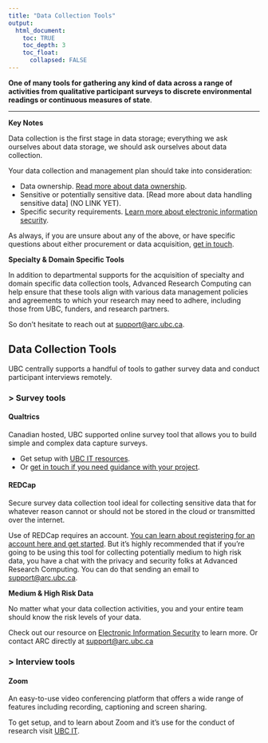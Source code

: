 ```yaml
---
title: "Data Collection Tools"
output:
  html_document:
    toc: TRUE
    toc_depth: 3
    toc_float:
      collapsed: FALSE
---
```


<div class = "definition">
**One of many tools for gathering any kind of data across a range of activities from qualitative participant surveys to discrete environmental readings or continuous measures of state**.
</div>

<hr />

<div class = "consideration">
**Key Notes**

Data collection is the first stage in data storage; everything we ask ourselves about data storage, we should ask ourselves about data collection.

Your data collection and management plan should take into consideration:

* Data ownership. [Read more about data ownership](c_authorization.html).
* Sensitive or potentially sensitive data. [Read more about data handling sensitive data] (NO LINK YET).
* Specific security requirements. [Learn more about electronic information security](p_security.html).

As always, if you are unsure about any of the above, or have specific questions about either procurement or data acquisition, [get in touch](s_talk.html). 
</div>

<div class = "note">
**Specialty & Domain Specific Tools**

In addition to departmental supports for the acquisition of specialty and domain specific data collection tools, Advanced Research Computing can help ensure that these tools align with various data management policies and agreements to which your research may need to adhere, including those from UBC, funders, and research partners.

So don't hesitate to reach out at [support@arc.ubc.ca](mailto:support@arc.ubc.ca).
</div>

## Data Collection Tools

UBC centrally supports a handful of tools to gather survey data and conduct participant interviews remotely.

### > Survey tools

#### Qualtrics

Canadian hosted, UBC supported online survey tool that allows you to build simple and complex data capture surveys.

* Get setup with [UBC IT resources](https://it.ubc.ca/services/teaching-learning-tools/survey-tool).
* Or [get in touch if you need guidance with your project](s_talk.html).

#### REDCap

Secure survey data collection tool ideal for collecting sensitive data that for whatever reason cannot or should not be stored in the cloud or transmitted over the internet.

Use of REDCap requires an account. [You can learn about registering for an account here and get started](https://arc.ubc.ca/redcap). But it's highly recommended that if you're going to be using this tool for collecting potentially medium to high risk data, you have a chat with the privacy and security folks at Advanced Research Computing. You can do that sending an email to [support@arc.ubc.ca](mailto:support@arc.ubc.ca).

<div class = "flag">
**Medium & High Risk Data**

No matter what your data collection activities, you and your entire team should know the risk levels of your data.

Check out our resource on [Electronic Information Security](p_security.html) to learn more. Or contact ARC directly at [support@arc.ubc.ca](mailto:support@arc.ubc.ca)
</div>

### > Interview tools

#### Zoom

An easy-to-use video conferencing platform that offers a wide range of features including recording, captioning and screen sharing.

To get setup, and to learn about Zoom and it's use for the conduct of research visit [UBC IT](https://it.ubc.ca/services/teaching-learning-tools/zoom-video-conferencing).
